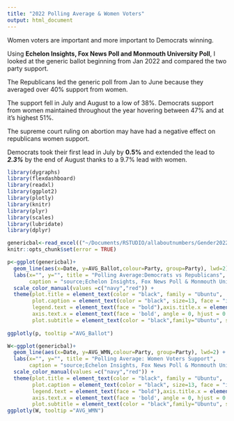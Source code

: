 ```yaml
---
title: "2022 Polling Average & Women Voters"
output: html_document
--- 
```



Women voters are important and more important to Democrats winning. 

Using __Echelon Insights, Fox News Poll and Monmouth University Poll__, I looked at the generic ballot beginning from Jan 2022 and compared the two party support. 

The Republicans led the generic poll from Jan to June because they averaged over 40% support from women. 

The support fell in July and August to a low of 38%. Democrats support from women maintained throughout the year hovering between 47% and at it’s highest 51%. 

The supreme court ruling on abortion may have had a negative effect on republicans women support.

Democrats took their first lead in July by **0.5%** and extended the lead to ***2.3%*** by the end of August thanks to a 9.7% lead with women. 


```r
library(dygraphs)
library(flexdashboard)  
library(readxl)
library(ggplot2)
library(plotly)
library(knitr)
library(plyr)
library(scales) 
library(lubridate) 
library(dplyr)
```
```r
genericbal<-read_excel(("~/Documents/RSTUDIO/allaboutnumbers/Gender2022.xlsx"), sheet = "AVG")
knitr::opts_chunk$set(error = TRUE)
```

 
```r
p<-ggplot(genericbal)+
  geom_line(aes(x=Date, y=AVG_Ballot,colour=Party, group=Party), lwd=2) +
  labs(x="", y="", title = "Polling Average:Democrats vs Republicans",
       caption = "source;Echelon Insights, Fox News Poll & Monmouth University")+
  scale_color_manual(values =c("navy","red")) +
  theme(plot.title = element_text(color = "black", family = "Ubuntu",  size = 17, face="bold", hjust = 0),
        plot.caption = element_text(color = "black", size=13, face = "italic", family = "Ubuntu"),
        legend.text = element_text(face = "bold"),axis.title.x = element_text(family = 'Ubuntu', face = 'bold'),
        axis.text.x = element_text(face = 'bold', angle = 0, hjust = 0.5),axis.text.y = element_text(face = "bold"),
        plot.subtitle = element_text(color = "black",family="Ubuntu", size = 13))
  
ggplotly(p, tooltip ="AVG_Ballot") 
``` 

```r
W<-ggplot(genericbal)+
  geom_line(aes(x=Date, y=AVG_WMN,colour=Party, group=Party), lwd=2) +
  labs(x="", y="", title = "Polling Average: Women Voters Support",
       caption = "source;Echelon Insights, Fox News Poll & Monmouth University")+
  scale_color_manual(values =c("navy","red")) +
  theme(plot.title = element_text(color = "black", family = "Ubuntu",  size = 17, face="bold", hjust = 0),
        plot.caption = element_text(color = "black", size=13, face = "italic", family = "Ubuntu"),
        legend.text = element_text(face = "bold"),axis.title.x = element_text(family = 'Ubuntu', face = 'bold'),
        axis.text.x = element_text(face = 'bold', angle = 0, hjust = 0.5),axis.text.y = element_text(face = "bold"),
        plot.subtitle = element_text(color = "black",family="Ubuntu", size = 13))
ggplotly(W, tooltip ="AVG_WMN") 
``` 
